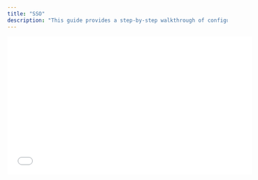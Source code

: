 ```yaml
---
title: "SSO"
description: "This guide provides a step-by-step walkthrough of configuring Single Sign-On (SSO) for DefendStack Secrets. SSO allows users to authenticate with their existing identity provider (IdP) credentials, simplifying access and improving security. "
---
```


<iframe width="560" height="315" src="/LP4sEYOuEv4" frameborder="0" allow="autoplay; encrypted-media" allowfullscreen />

### Overview

This configuration involves setting up a connection between DefendStack Secrets and your chosen IdP. You'll need information from your IdP (like URLs and credentials) and will input these details into DefendStack Secrets. DefendStack Secrets will then use this information to redirect users to your IdP for authentication and subsequently grant them access upon successful authentication.

### Prerequisites

Before you begin, ensure you have the following:

* **Administrator access to DefendStack Secrets:** You'll need appropriate permissions to configure SSO settings.

* **Account with an Identity Provider (IdP):** You'll need an account with a supported IdP (e.g., Okta, Auth0, Azure AD, Google Workspace).

* **Information from your IdP:** Gather the following details from your IdP's configuration panel:

  * **Issuer URL:** The URL that identifies your IdP. This is sometimes referred to as the Metadata URL or the SAML Metadata Exchange endpoint.

  * **Authorization URL:** The URL used to redirect users to the IdP for authentication.

  * **Token URL:** The URL used to exchange an authorization code for an access token.

  * **User Info URL:** The URL used to retrieve user profile information.

  * **Client ID:** A unique identifier for your DefendStack Secrets application registered with your IdP.

  * **Client Secret:** A secret key used to authenticate your DefendStack Secrets application with your IdP.

* **DefendStack Secrets Callback URL:** This URL will be provided by DefendStack Secrets during the configuration process. You'll need to configure this URL in your IdP as an "Allowed Callback URL" or "Redirect URI."

### Configuration Steps

1. **Navigate to the SSO Settings Page:**

   * Open your web browser and go to DefendStack Secrets application: `https://<app-url>/settings?tab=sso`

   * This URL should take you directly to the SSO settings page.

2. **Add a New SSO Provider:**

   * On the SSO settings page, click the "Add SSO Provider" button.

3. **Enter SSO Provider Details:**

   * A form will appear where you need to input the required information. Fill in the fields as follows:

     * **Name of Configuration:** Give this configuration a descriptive name (e.g., "Okta SSO," "Azure AD SSO"). This helps you manage multiple SSO configurations.

     * **Select Provider Type:** Choose the type of IdP you are using from the dropdown menu (e.g., Okta, Auth0, Generic SAML 2.0). Selecting the correct provider may pre-populate some of the URL fields.

     * **Issuer URL:** Enter the Issuer URL you obtained from your IdP.

     * **Authorization URL:** Enter the Authorization URL from your IdP.

     * **Token URL:** Enter the Token URL from your IdP.

     * **User Info URL:** Enter the User Info URL from your IdP.

     * **Client ID:** Enter the Client ID you obtained from your IdP.

     * **Client Secret:** Enter the Client Secret you obtained from your IdP.

     * **Callback URL:** DefendStack Secrets will provide you with the Callback URL. Copy this URL.

<img height="200" src="/sso.png" />

1. **Configure Callback URL in your IdP:**

   * Go to your IdP's configuration panel and navigate to the settings for your DefendStack Secrets application.

   * Add the Callback URL (that you copied from DefendStack Secrets) to the list of allowed Callback URLs, Redirect URIs, or similar settings. The specific setting name may vary depending on your IdP. This step is crucial for the SSO flow to work correctly.

2. **Create the SSO Provider:**

   * After entering all the required information and configuring the Callback URL in your IdP, click the "Create SSO Provider" button in DefendStack Secrets.

3. **Test the SSO Configuration:**

   * After creating the SSO provider, you should be able to test the configuration. DefendStack Secrets may provide a test link, or you can try logging out and then logging back in. You should be redirected to your IdP for authentication.

### Troubleshooting

* **Error messages:** If you encounter any error messages, double-check the values you entered from your IdP. Ensure the Client ID, Client Secret, and URLs are accurate.

* **Callback URL mismatch:** A common issue is a mismatch between the Callback URL configured in DefendStack Secrets and the one configured in your IdP. Verify these URLs carefully.

* **IdP Configuration:** Review your IdP's documentation to ensure your DefendStack Secrets application is correctly configured on their end.

### Further Assistance

If you experience any difficulties during the SSO configuration process, please contact your DefendStack Secrets administrator or refer to the official DefendStack Secrets documentation for further assistance.